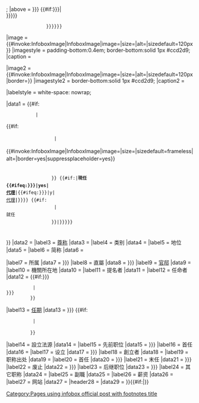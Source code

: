 {{Infobox
|style        = width:{{#if:{{{width|}}}|{{{width}}}|17.5em}};
|above        = <includeonly>{{{country|{{{body|}}}}}}{{{political_office|{{{name|{{{post}}}<!--
              -->{{#if:{{{nativename|{{{native_name|}}}}}}|<br/>{{{nativename|{{{native_name|}}}}}}}}
                }}}}}}</includeonly>

|image        = {{#invoke:InfoboxImage|InfoboxImage|image={{{insignia|}}}|size={{{insigniasize|}}}|alt={{{insigniaalt|}}}|sizedefault=120px}}
|imagestyle   = padding-bottom:0.4em; border-bottom:solid 1px #ccd2d9;
|caption      = {{{insigniacaption|}}}

|image2       = {{#invoke:InfoboxImage|InfoboxImage|image={{{flag|}}}|size={{{flagsize|}}}|alt={{{flagalt|}}}|sizedefault=120px|border={{{flagborder|}}}}}
|imagestyle2  = border-bottom:solid 1px #ccd2d9;
|caption2     = {{{flagcaption|}}}

|labelstyle = white-space: nowrap;

|data1   = {{#if:{{{incumbent|}}}{{{image|}}}
            | <div style="padding-bottom:0.4em; <!--
                       -->border-bottom:solid 1px #ccd2d9; line-height:1.4em;"><!--
               -->{{#if:{{{image|}}}
                   | <div style="padding-bottom:0.4em;"><!--
                      -->{{#invoke:InfoboxImage|InfoboxImage|image={{{image|}}}|size={{{imagesize|}}}|sizedefault=frameless|alt={{{alt|}}}|border=yes|suppressplaceholder=yes}}</div>
                  }}<!--
               -->{{#if:{{{incumbent|}}}|'''現任<br/>{{{incumbent}}}{{#ifeq:{{{Acting|{{{acting|}}}}}}|yes|<br />[[代理 (政治)|代理]]'''|{{#ifeq:{{{Acting|{{{acting|}}}}}}|y|<br />[[代理 (政治)|代理]]'''|'''}}}}<!--
               -->{{#if:{{{incumbentsince|}}}
                   | <br/>{{{incumbentsince}}}就任
                  }}|{{{caption|{{{imagecaption|}}}}}}}}<!--
           --></div><!--
         -->}}
|data2   = {{{department|}}}
|label3  = [[尊称]]
|data3   = {{{style|}}}
|label4  = 类别
|data4   = {{{type|}}}
|label5  = 地位
|data5   = {{{status|}}}
|label6  = 简称
|data6   = {{{abbreviation|}}}

|label7  = 所属
|data7   = {{{member_of|{{{memberof|}}}}}}
|label8  = 直屬
|data8   = {{{reports_to|{{{reportsto|}}}}}}
|label9  = [[官邸]]
|data9   = {{{residence|}}}
|label10  = 機關所在地
|data10   = {{{seat|}}}
|label11  = 提名者
|data11   = {{{nominator|}}}
|label12 = 任命者
|data12  = {{{appointer|}}}<!--
         -->{{#if:{{{appointer_qualified|{{{appointerpost|}}}}}}
           |<br />{{{appointer_qualified|{{{appointerpost}}}}}}
          }}
|label13  = [[任期制|任期]]
|data13   = {{{term|{{{termlength|}}}}}}<!--
         -->{{#if:{{{termlength_qualified|}}}
           |<br />{{{termlength_qualified}}}
          }}
|label14 = 設立法源
|data14  = {{{constituting_instrument|}}}
|label15 = 先前职位
|data15  = {{{predecessor|{{{precursor|}}}}}}
|label16 = 首任
|data16  = {{{inaugural|}}}
|label17 = 设立
|data17  = {{{began|{{{formation|}}}}}}
|label18 = 創立者
|data18  = {{{founder|}}}
|label19 = 职称出处
|data19  = {{{named_for|}}}
|label20 = 首任
|data20  = {{{first_officeholder|{{{first|}}}}}}
|label21 = 末任
|data21  = {{{last_officeholder|{{{last|}}}}}}
|label22 = 废止
|data22  = {{{ended|{{{abolished|}}}}}}
|label23 = 后继职位
|data23  = {{{successor|{{{succession|}}}}}}
|label24 = 其它职称
|data24  = {{{other_names|}}}
|label25 = 副職
|data25  = {{{deputy|}}}
|label26 = 薪资
|data26  = {{{salary|}}}
|label27 = 网站
|data27  = {{{website|}}}
|header28 = {{{footnotes_title|}}}
|data29  = {{{footnotes|}}}
}}{{#if:{{{footnotes_title|}}}|[[Category:Pages using infobox official post with footnotes title]]}}<noinclude>
{{documentation}}
</noinclude>